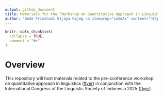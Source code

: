 ```yaml
---
output: github_document
title: Materials for the “Workshop on Quantitative Approach in Linguistics”
author: 'Gede Primahadi Wijaya Rajeg <a itemprop="sameAs" content="https://orcid.org/0000-0002-2047-8621" href="https://orcid.org/0000-0002-2047-8621" target="orcid.widget" rel="noopener noreferrer" style="vertical-align:top;"><img src="https://orcid.org/sites/default/files/images/orcid_16x16.png" style="width:1em;margin-right:.5em;" alt="ORCID iD icon"></a> & Karlina Denistia <a itemprop="sameAs" content="https://orcid.org/0000-0002-1060-3548" href="https://orcid.org/0000-0002-1060-3548" target="orcid.widget" rel="noopener noreferrer" style="vertical-align:top;"><img src="https://orcid.org/sites/default/files/images/orcid_16x16.png" style="width:1em;margin-right:.5em;" alt="ORCID iD icon"></a>'
---
```


<!-- README.md is generated from README.Rmd. Please edit that file -->

```r
knitr::opts_chunk$set(
  collapse = TRUE,
  comment = "#>"
)
```

# Overview

<!-- badges: start -->
<!-- badges: end -->

This repository will host materials related to the pre-conference workshop on quantitative approach in linguistics ([flyer](http://www.instagram.com/p/DEYcSVUz9aF/?utm_source=ig_web_button_share_sheet&igsh=MzRlODBiNWFlZA==)) in conjunction with the International Congress of the Linguistic Society of Indonesia 2025 ([flyer](https://www.facebook.com/photo/?fbid=2698670736980791&set=a.347268062121082)).
